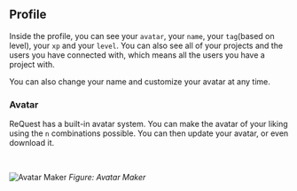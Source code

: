 ## Profile

Inside the profile, you can see your `avatar`, your `name`, your `tag`(based on level), your `xp` and your `level`.
You can also see all of your projects and the users you have connected with, which means all the users you have a project with.

You can also change your name and customize your avatar at any time.

### Avatar

ReQuest has a built-in avatar system. You can make the avatar of your liking using the `n` combinations possible.
You can then update your avatar, or even download it.

<br />

![Avatar Maker](/avatar-maker.png)
_Figure: Avatar Maker_

<br />
